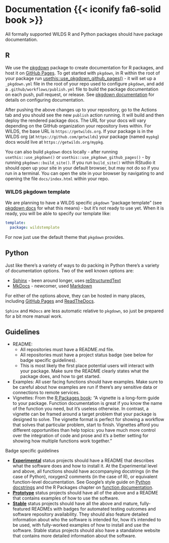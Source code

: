 # Documentation {{< iconify fa6-solid book >}} {#sec-docs}

All formally supported WILDS R and Python packages should have package documentation.

## R {#sec-docs-r}

We use the [pkgdown][] package to create documentation for R packages, and host it on [GitHub Pages][ghpages]. To get started with `pkgdown`, in R within the root of your package run [usethis::use_pkgdown_github_pages()](https://usethis.r-lib.org/reference/use_pkgdown.html) - it will set up a `_pkgdown.yml` file in the root of your repo used to configure `pkgdown`, and add a `.github/workflows/publish.yml` file to build the package documentation on each push, pull request, or release. See [pkgdown documentation][pkgdown] for details on configuring documentation.

After pushing the above changes up to your repository, go to the Actions tab and you should see the new `publish` action running. It will build and then deploy the rendered package docs. The URL for your docs will vary depending on the GitHub organization your repository lives within. For WILDS, the base URL is `https://getwilds.org`. If your package is in the WILDS org (at `https://github.com/getwilds`) your package (named `mypkg`) docs would live at `https://getwilds.org/mypkg`.

You can also build `pkgdown` docs locally - after running `usethis::use_pkgdown()` or `usethis::use_pkgdown_github_pages()` - by running `pkgdown::build_site()`. If you run `build_site()` within RStudio it should open up your site in your default browser, but may not do so if you run in a terminal. You can open the site in your browser by navigating to and opening the file `docs/index.html` within your repo.

### WILDS pkgdown template

We are planning to have a WILDS specific `pkgdown` "package template" (see [pkgdown docs][pkgdowntemp] for what this means) - but it's not ready to use yet. When it is ready, you will be able to specify our template like:

```yml
template:
  package: wildstemplate
```

For now just use the default theme that `pkgdown` provides.

## Python {#sec-docs-python}

Just like there's a variety of ways to do packing in Python there's a variety of documentation options. Two of the well known options are:

- [Sphinx][] - been around longer, uses [reStructuredText][rst]
- [MkDocs][] - newcomer, used [Markdown][md]

For either of the options above, they can be hosted in many places, including [GitHub Pages][ghpages] and [ReadTheDocs][rtd].

`Sphinx` and `MkDocs` are less automatic relative to `pkgdown`, so just be prepared for a bit more manual work.

## Guidelines

- README:
  - All repositories must have a README.md file.
  - All repositories must have a project status badge (see below for badge specific guidelines).
  - This is most likely the first place potential users will interact with your package. Make sure the README clearly states what the package does, and how to get started.
- Examples: All user facing functions should have examples. Make sure to be careful about how examples are run if there's any sensitive data or connections to remote services.
- Vignettes: From the [R Packages book](https://r-pkgs.org/vignettes.html): "A vignette is a long-form guide to your package. Function documentation is great if you know the name of the function you need, but it’s useless otherwise. In contrast, a vignette can be framed around a target problem that your package is designed to solve. The vignette format is perfect for showing a workflow that solves that particular problem, start to finish. Vignettes afford you different opportunities than help topics: you have much more control over the integration of code and prose and it’s a better setting for showing how multiple functions work together."

Badge specific guidelines

- [**Experimental**](#statuses) status projects should have a README that describes what the software does and how to install it. At the Experimental level and above, all functions should have accompanying docstrings (in the case of Python), roxygen2 comments (in the case of R), or equivalent function-level documentation. See Google’s style guide on [Python docstrings](https://google.github.io/styleguide/pyguide.html#38-comments-and-docstrings) and the R Packages chapter on [function documentation](https://r-pkgs.org/man.html).
- [**Prototype**](#statuses) status projects should have all of the above and a README that contains examples of how to use the software.
- [**Stable**](#statuses) status projects should have all the above and mature, fully-featured READMEs with badges for automated testing outcomes and software repository availability. They should also feature detailed information about who the software is intended for, how it’s intended to be used, with fully-worked examples of how to install and use the software. Stable status projects should also have a standalone website that contains more detailed information about the software.


[pkgdown]: https://pkgdown.r-lib.org/
[rtd]: https://about.readthedocs.com/
[Sphinx]: https://www.sphinx-doc.org/
[mkdocs]: https://www.mkdocs.org/
[pkgdowntemp]: https://pkgdown.r-lib.org/articles/customise.html#template-packages
[ghpages]: https://pages.github.com/
[rst]: https://docutils.sourceforge.io/rst.html
[md]: https://www.markdownguide.org/
